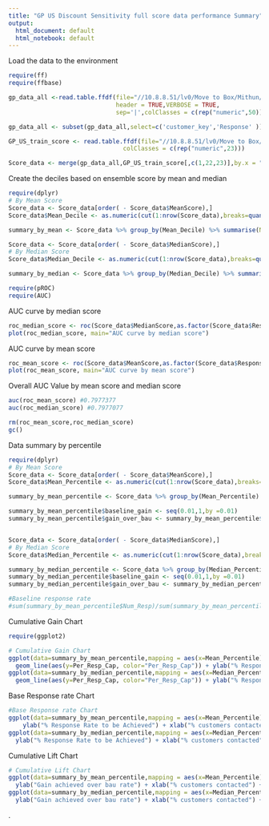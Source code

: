 ```yaml
---
title: "GP US Discount Sensitivity full score data performance Summary"
output:
  html_document: default
  html_notebook: default
---
```


Load the data to the environment

```r
require(ff)
require(ffbase)

gp_data_all <-read.table.ffdf(file="//10.8.8.51/lv0/Move to Box/Mithun/projects/7. DS_New Training/1. data/GP_full_data_base.txt",
                              header = TRUE,VERBOSE = TRUE,
                              sep='|',colClasses = c(rep("numeric",50)))

gp_data_all <- subset(gp_data_all,select=c('customer_key','Response' ))

GP_US_train_score <- read.table.ffdf(file="//10.8.8.51/lv0/Move to Box/Mithun/projects/7. DS_New Training/1. data/GP_US_DS_train_Score.txt",sep=",",header = T,VERBOSE = TRUE,
                                colClasses = c(rep("numeric",23)))

Score_data <- merge(gp_data_all,GP_US_train_score[,c(1,22,23)],by.x = "customer_key" ,by.y = "Customer_key")

```
Create the deciles based on ensemble score by mean and median
```r
require(dplyr)
# By Mean Score
Score_data <- Score_data[order( - Score_data$MeanScore),]
Score_data$Mean_Decile <- as.numeric(cut(1:nrow(Score_data),breaks=quantile(0:nrow(Score_data),probs=seq(0,1,by=0.1)), labels=1:10,right=T))

summary_by_mean <- Score_data %>% group_by(Mean_Decile) %>% summarise(Num_Cust=n(),Num_Resp=sum(Response)) %>% mutate(Resp_rate=Num_Resp/Num_Cust ,Per_Resp_Cap = cumsum(Num_Resp)/sum(Num_Resp) , Lift = cumsum(Num_Resp)/cumsum(Num_Cust))

Score_data <- Score_data[order( - Score_data$MedianScore),]
# By Median Score
Score_data$Median_Decile <- as.numeric(cut(1:nrow(Score_data),breaks=quantile(0:nrow(Score_data),probs=seq(0,1,by=0.1)), labels=1:10,right=T))

summary_by_median <- Score_data %>% group_by(Median_Decile) %>% summarise(Num_Cust=n(),Num_Resp=sum(Response)) %>% mutate(Resp_rate=Num_Resp/Num_Cust ,Per_Resp_Cap = cumsum(Num_Resp)/sum(Num_Resp) , Lift = cumsum(Num_Resp)/cumsum(Num_Cust))

require(pROC)
require(AUC)
```

AUC curve by median score
```r
roc_median_score <- roc(Score_data$MedianScore,as.factor(Score_data$Response))
plot(roc_median_score, main="AUC curve by median score")
```

AUC curve by mean score
```r
roc_mean_score <- roc(Score_data$MeanScore,as.factor(Score_data$Response))
plot(roc_mean_score, main="AUC curve by mean score")

```

Overall AUC Value by mean score and median score


```r

auc(roc_mean_score) #0.7977377
auc(roc_median_score) #0.7977077

rm(roc_mean_score,roc_median_score)
gc()
```

Data summary by percentile 
```r

require(dplyr)
# By Mean Score
Score_data <- Score_data[order( - Score_data$MeanScore),]
Score_data$Mean_Percentile <- as.numeric(cut(1:nrow(Score_data),breaks=quantile(0:nrow(Score_data),probs=seq(0,1,by=0.01)), labels=1:100,right=T))

summary_by_mean_percentile <- Score_data %>% group_by(Mean_Percentile) %>% summarise(Num_Cust=n(),Num_Resp=sum(Response)) %>% mutate(Resp_rate=Num_Resp/Num_Cust ,Per_Resp_Cap = cumsum(Num_Resp)/sum(Num_Resp) , Lift = cumsum(Num_Resp)/cumsum(Num_Cust))

summary_by_mean_percentile$baseline_gain <- seq(0.01,1,by =0.01)
summary_by_mean_percentile$gain_over_bau <- summary_by_mean_percentile$Lift/(sum(summary_by_mean_percentile$Num_Resp)/sum(summary_by_mean_percentile$Num_Cust))


Score_data <- Score_data[order( - Score_data$MedianScore),]
# By Median Score
Score_data$Median_Percentile <- as.numeric(cut(1:nrow(Score_data),breaks=quantile(0:nrow(Score_data),probs=seq(0,1,by=0.01)), labels=1:100,right=T))

summary_by_median_percentile <- Score_data %>% group_by(Median_Percentile) %>% summarise(Num_Cust=n(),Num_Resp=sum(Response)) %>% mutate(Resp_rate=Num_Resp/Num_Cust ,Per_Resp_Cap = cumsum(Num_Resp)/sum(Num_Resp) , Lift = cumsum(Num_Resp)/cumsum(Num_Cust))
summary_by_median_percentile$baseline_gain <- seq(0.01,1,by =0.01)
summary_by_median_percentile$gain_over_bau <- summary_by_median_percentile$Lift / 0.1634871

#Baseline response rate 
#sum(summary_by_mean_percentile$Num_Resp)/sum(summary_by_mean_percentile$Num_Cust) #0.1634871

```
Cumulative Gain Chart
```r
require(ggplot2)

# Cumulative Gain Chart
ggplot(data=summary_by_mean_percentile,mapping = aes(x=Mean_Percentile))+geom_line(aes(y=baseline_gain, color="baseline_gain")) + 
  geom_line(aes(y=Per_Resp_Cap, color="Per_Resp_Cap")) + ylab("% Response Captured") + xlab("% Customer Contacted") +ggtitle("Cumulative Gain Chart by mean ensemble")
ggplot(data=summary_by_median_percentile,mapping = aes(x=Median_Percentile))+geom_line(aes(y=baseline_gain, color="baseline_gain")) + 
  geom_line(aes(y=Per_Resp_Cap, color="Per_Resp_Cap")) + ylab("% Response Captured") + xlab("% Customer Contacted") +ggtitle("Cumulative Gain Chart by median ensemble")

```
Base Response rate Chart
```r
#Base Response rate Chart
ggplot(data=summary_by_mean_percentile,mapping = aes(x=Mean_Percentile)) + geom_line(aes(y=Lift,color="Lift")) +geom_line(aes(y=0.1634871)) +
    ylab("% Response Rate to be Achieved") + xlab("% customers contacted") + ggtitle("Overall response rate by rank ordering by mean ensemble")
ggplot(data=summary_by_median_percentile,mapping = aes(x=Median_Percentile)) + geom_line(aes(y=Lift,color="Lift")) +geom_line(aes(y=0.1634871)) +
  ylab("% Response Rate to be Achieved") + xlab("% customers contacted") + ggtitle("Overall response rate by rank ordering by median ensemble")
```
Cumulative Lift Chart
```r

# Cumulative Lift Chart
ggplot(data=summary_by_mean_percentile,mapping = aes(x=Mean_Percentile)) + geom_line(aes(y=gain_over_bau,color="Lift")) +geom_line(aes(y=1, color="bau rate")) +
  ylab("Gain achieved over bau rate") + xlab("% customers contacted") + ggtitle("Cumulative Gain chart by mean ensemble")
ggplot(data=summary_by_median_percentile,mapping = aes(x=Median_Percentile)) + geom_line(aes(y=gain_over_bau,color="Lift")) +geom_line(aes(y=1, color="bau rate")) +
  ylab("Gain achieved over bau rate") + xlab("% customers contacted") + ggtitle("Cumulative Gain chart by median ensemble")

```

.
